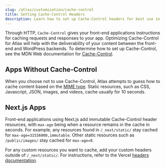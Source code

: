 ```yaml
---
slug: /atlas/customization/cache-control
title: Setting Cache-Control Headers
description: Learn how to set up Cache-Control headers for best use in Atlas
---
```


Through HTTP, `Cache-Control` gives your front-end applications instructions for caching requests and responses to your app. Optimizing Cache-Control for Atlas will help with the deliverability of your content between the front-end and WordPress backends. To determine how to set up Cache-Control, see the MDN Web documentation for [Cache-Control](https://developer.mozilla.org/en-US/docs/Web/HTTP/Headers/Cache-Control).

## Apps Without Cache-Control

When you choose not to use Cache-Control, Atlas attempts to guess how to cache content based on the [MIME type](https://developer.mozilla.org/en-US/docs/Web/HTTP/Basics_of_HTTP/MIME_types). Static resources, such as CSS, Javascript, JSON, images, and videos, cache usually for 10 seconds.

## Next.js Apps

Front-end applications using Next.js add immutable Cache-Control header resources, with `max-age` being when a resource remains in the cache in seconds. For example, any resources found in `/_next/static/` stay cached for `max-age=31536000,immutable`. Other static resources such as `/public/images/` stay cached for `max-age=0`.

For any custom resources you want to cache, add your custom headers outside of `/_next/static/`. For instructions, refer to the Vercel [headers documentation](https://nextjs.org/docs/api-reference/next.config.js/headers).
